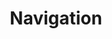 ---
title: Navigation
description: A guide to configuring and customizing your Shopper installation.
---
